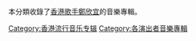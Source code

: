 本分類收錄了[[香港|香港]][[歌手|歌手]][[鄭欣宜|鄭欣宜]]的音樂專輯。
[[Category:香港流行音乐专辑|Category:香港流行音乐专辑]]
[[Category:各演出者音樂專輯|Category:各演出者音樂專輯]]